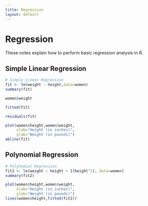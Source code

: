 ```yaml
---
title: Regression
layout: default
---
```


# Regression

These notes explain how to perform basic 
regression analysis in R.

## Simple Linear Regression
```r
# Simple Linear Regression
fit <- lm(weight ~ height,data=women)
summary(fit)

women$weight

fitted(fit)

residuals(fit)

plot(women$height,women$weight,
     xlab="Height (in inches)",
     ylab="Weight (in pounds)")
abline(fit)
```

## Polynomial Regression
```r
# Polynomial Regression
fit2 <- lm(weight ~ height + I(height^2), data=women)
summary(fit2)

plot(women$height,women$weight,
     xlab="Height (in inches)",
     ylab="Weight (in pounds)")
lines(women$height,fitted(fit2))

```

